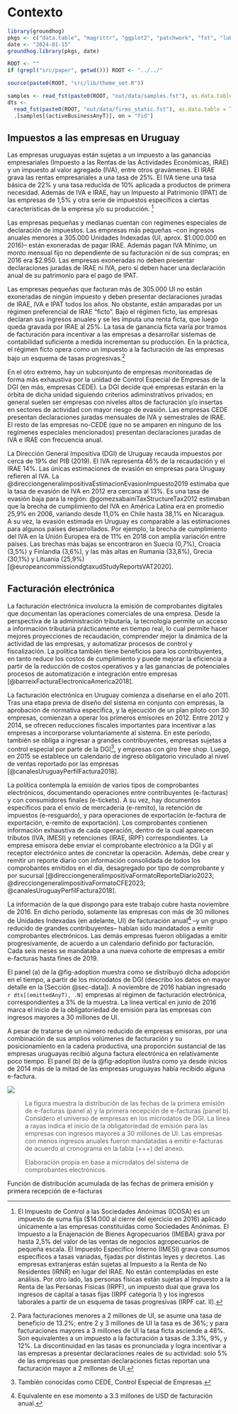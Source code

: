 # Contexto {#sec-context}

```r
library(groundhog)
pkgs <- c("data.table", "magrittr", "ggplot2", "patchwork", "fst", "lubridate")
date <- "2024-01-15"
groundhog.library(pkgs, date)

ROOT <- ""
if (grepl("src/paper", getwd())) ROOT <- "../../"

source(paste0(ROOT, "src/lib/theme_set.R"))

samples <- read_fst(paste0(ROOT, "out/data/samples.fst"), as.data.table = TRUE)
dts <-
  read_fst(paste0(ROOT, "out/data/firms_static.fst"), as.data.table = TRUE) %>%
  .[samples[(activeBusinessAnyT)], on = "fid"]
```

## Impuestos a las empresas en Uruguay

Las empresas uruguayas están sujetas a un impuesto a las ganancias empresariales (Impuesto a las Rentas de las Actividades Económicas, IRAE) y un impuesto al valor agregado (IVA), entre otros gravámenes. El IRAE grava las rentas empresariales a una tasa de 25%. El IVA tiene una tasa básica de 22% y una tasa reducida de 10% aplicada a productos de primera necesidad. Además de IVA e IRAE, hay un Impuesto al Patrimonio (IPAT) de las empresas de 1,5% y otra serie de impuestos específicos a ciertas características de la empresa y/o su producción. [^other-taxes]

[^other-taxes]: El Impuesto de Control a las Sociedades Anónimas (ICOSA) es un impuesto de suma fija (\$14.000 al cierre del ejercicio en 2016) aplicado únicamente a las empresas constituídas como Sociedades Anónimas. El Impuesto a la Enajenación de Bienes Agropecuarios (IMEBA) grava por hasta 2,5% del valor de las ventas de negocios agropecuarios de pequeña escala. El Impuesto Específico Interno (IMESI) grava consumos específicos a tasas variadas, fijadas por distintas leyes y decretos. Las empresas extranjeras están sujetas al Impuesto a la Renta de No Residentes (IRNR) en lugar del IRAE. No están contempladas en este análisis. Por otro lado, las personas físicas están sujetas al Impuesto a la Renta de las Personas Físicas (IRPF), un impuesto dual que grava los ingresos de capital a tasas fijas (IRPF categoría I) y los ingresos laborales a partir de un esquema de tasas progresivas (IRPF cat. II).

Las empresas pequeñas y medianas cuentan con regímenes especiales de declaración de impuestos. Las empresas más pequeñas –con ingresos anuales menores a 305.000 Unidades Indexadas (UI, aprox. \$1.000.000 en 2016)– están exoneradas de pagar IRAE. Además pagan IVA Mínimo, un monto mensual fijo no dependiente de su facturación ni de sus compras; en 2016 era \$2.950. Las empresas exoneradas no deben presentar declaraciones juradas de IRAE ni IVA, pero sí deben hacer una declaración anual de su patrimonio para el pago de IPAT.

Las empresas pequeñas que facturan más de 305.000 UI no están exoneradas de ningún impuesto y deben presentar declaraciones juradas de IRAE, IVA e IPAT todos los años. No obstante, están amparadas por un régimen preferencial de IRAE "ficto". Bajo el régimen ficto, las empresas declaran sus ingresos anuales y se les imputa una renta ficta, que luego queda gravada por IRAE al 25%. La tasa de ganancia ficta varía por tramos de facturación para incentivar a las empresas a desarrollar sistemas de contabilidad suficiente a medida incrementan su producción. En la práctica, el régimen ficto opera como un impuesto a la facturación de las empresas bajo un esquema de tasas progresivas.[^fict]

[^fict]:  Para facturaciones menores a 2 millones de UI, se asume una tasa de beneficio de 13.2%; entre 2 y 3 millones de UI la tasa es de 36%; y para facturaciones mayores a 3 millones de UI la tasa ficta asciende a 48%. Son equivalentes a un impuesto a la facturación a tasas de 3.3%, 9%, y 12%.    La discontinuidad en las tasas es pronunciada y logra incentivar a las empresas a presentar declaraciones reales de su actividad: solo 5% de las empresas que presentan declaraciones fictas reportan una facturación mayor a 2 millones de UI.

En el otro extremo, hay un subconjunto de empresas monitoreadas de forma más exhaustiva por la unidad de Control Especial de Empresas de la DGI (en más, empresas CEDE). La DGI decide qué empresas estarán en la órbita de dicha unidad siguiendo criterios adiminstrativos privados; en general suelen ser empresas con niveles altos de facturación y/o insertas en sectores de actividad con mayor riesgo de evasión. Las empresas CEDE presentan declaraciones juradas mensuales de IVA y semestrales de IRAE. El resto de las empresas no-CEDE (que no se amparen en ninguno de los regímenes especiales mencionados) presentan declaraciones juradas de IVA e IRAE con frecuencia anual.

La Dirección General Impositiva (DGI) de Uruguay recauda impuestos por cerca de 19% del PIB (2019). El IVA representa 46% de la recaudación y el IRAE 14%. Las únicas estimaciones de evasión en empresas para Uruguay refieren al IVA. La @direcciongeneralimpositivaEstimacionEvasionImpuesto2019 estimaba que la tasa de evasión de IVA en 2012 era cercana al 13%. Es una tasa de evasión baja para la región: @gomezsabainiTaxStructureTax2012 estimaban que la brecha de cumplimiento del IVA en América Latina era en promedio 25,9% en 2006, variando desde 11,0% en Chile hasta 38,1% en Nicaragua. A su vez, la evasión estimada en Uruguay es comparable a las estimaciones para algunos países desarrollados. Por ejemplo, la brecha de cumplimiento del IVA en la Unión Europea era de 11% en 2018 con amplia variación entre países. Las brechas más bajas se encontraron en Suecia (0,7%), Croacia (3,5%) y Finlandia (3,6%), y las más altas en Rumania (33,8%), Grecia (30,1%) y Lituania (25,9%) [@europeancommissiondgtaxudStudyReportsVAT2020].

## Facturación electrónica

La facturación electrónica involucra la emisión de comprobantes digitales que documentan las operaciones comerciales de una empresa. Desde la perspectiva de la administración tributaria, la tecnología permite un acceso a información tributaria prácticamente en tiempo real, lo cual permite hacer mejores proyecciones de recaudación, comprender mejor la dinámica de la actividad de las empresas, y automatizar procesos de control y fiscalización. La política también tiene beneficios para los contribuyentes, en tanto reduce los costos de cumplimiento y puede mejorar la eficiencia a partir de la reducción de costos operativos y a las ganancias de potenciales procesos de automatización e integración entre empresas [@barreixFacturaElectronicaAmerica2018].

La facturación electrónica en Uruguay comienza a diseñarse en el año 2011. Tras una etapa previa de diseño del sistema en conjunto con empresas, la aprobación de normativa específica, y la ejecución de un plan piloto con 30 empresas, comienzan a operar los primeros emisores en 2012. Entre 2012 y 2014, se ofrecen reducciones fiscales importantes para incentivar a las empresas a incorporarse voluntariamente al sistema. En este período, también se obliga a ingresar a grandes contribuyentes, empresas sujetas a control especial por parte de la DGI[^cede], y empresas con giro free shop. Luego, en 2015 se establece un calendario de ingreso obligatorio vinculado al nivel de ventas reportado por las empresas [@canalesUruguayPerfilFactura2018].

[^cede]: También conocidas como CEDE, Control Especial de Empresas.

La política contempla la emisión de varios tipos de comprobantes electrónicos, documentando operaciones entre contribuyentes (e-facturas) y con consumidores finales (e-tickets). A su vez, hay documentos específicos para el envío de mercadería (e-remito), la retención de impuestos (e-resguardo), y para operaciones de exportación (e-factura de exportación, e-remito de exportación). Los comprobantes contienen información exhaustiva de cada operación, dentro de la cual aparecen tributos (IVA, IMESI) y retenciones (IRAE, IRPF) correspondientes. La empresa emisora debe enviar el comprobante electrónico a la DGI y al receptor electrónico antes de concretar la operación. Además, debe crear y remitir un reporte diario con información consolidada de todos los comprobantes emitidos en el día, desagregado por tipo de comprobante y por sucursal [@direcciongeneralimpositivaFormatoReporteDiario2023; @direcciongeneralimpositivaFormatoCFE2023; @canalesUruguayPerfilFactura2018].

La información de la que dispongo para este trabajo cubre hasta noviembre de 2016. En dicho período, solamente las empresas con más de 30 millones de Unidades Indexadas (en adelante, UI) de facturación anual[^context-2] –y un grupo reducido de grandes contribuyentes– habían sido mandatados a emitir comprobantes electrónicos. Las demás empresas fueron obligadas a emitir progresivamente, de acuerdo a un calendario definido por facturación. Cada seis meses se mandataba a una nueva cohorte de empresas a emitir e-facturas hasta fines de 2019.

[^context-2]: Equivalente en ese momento a 3.3 millones de USD de facturación anual.

El panel (a) de la @fig-adoption muestra como se distribuyó dicha adopción en el tiempo, a partir de los microdatos de DGI (describo los datos en mayor detalle en la [Sección @sec-data]). A noviembre de 2016 habían ingresado `r dts[(emittedAnyT), .N]` empresas al régimen de facturación electrónica, correspondientes a 3% de la muestra. La línea vertical en junio de 2016 marca el inicio de la obligatoriedad de emisión para las empresas con ingresos mayores a 30 millones de UI.

A pesar de tratarse de un número reducido de empresas emisoras, por una combinación de sus amplios volúmenes de facturación y su posicionamiento en la cadena productiva, una proporción sustancial de las empresas uruguayas recibió alguna factura electrónica en relativamente poco tiempo. El panel (b) de la @fig-adoption ilustra como ya desde inicios de 2014 más de la mitad de las empresas uruguayas había recibido alguna e-factura.

::: {#fig-adoption}

![](../../out/figures/takeup.png)

> \scriptsize \textbf{Notas:} La figura muestra la distribución de las fechas de la primera emisión de e-facturas (panel a) y la primera recepción de e-facturas (panel b). Considero el universo de empresas en los microdatos de DGI. La línea a rayas indica el inicio de la obligatoriedad de emisión para las empresas con ingresos mayores a 30 millones de UI. Las empresas con menos ingresos anuales fueron mandatadas a emitir e-facturas de acuerdo al cronograma en la tabla (+++) del anexo.
>
> \scriptsize \textbf{Fuente:} Elaboración propia en base a microdatos del sistema de comprobantes electrónicos.

Función de distribución acumulada de las fechas de primera emisión y primera recepción de e-facturas
:::

